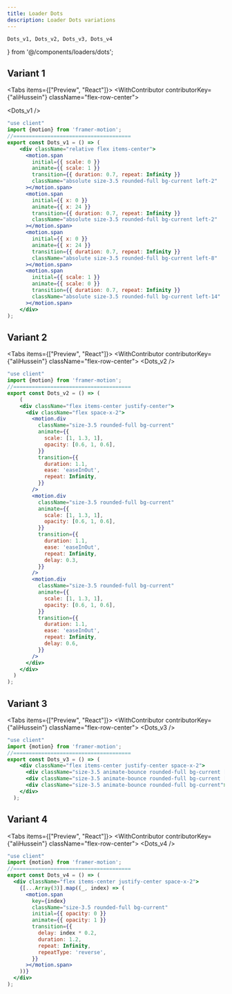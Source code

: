 ```yaml
---
title: Loader Dots
description: Loader Dots variations
---
```



    Dots_v1, Dots_v2, Dots_v3, Dots_v4
} from '@/components/loaders/dots';


## Variant 1
<Tabs items={["Preview", "React"]}>
  <Tab value="Preview">
  <WithContributor contributorKey={"aliHussein"} className="flex-row-center">
    <div className="mr-20">
      <Dots_v1 />
    </div>
  </WithContributor>
  </Tab>
  <Tab value="React">

```jsx
"use client"
import {motion} from 'framer-motion';
//======================================
export const Dots_v1 = () => (
    <div className="relative flex items-center">
      <motion.span
        initial={{ scale: 0 }}
        animate={{ scale: 1 }}
        transition={{ duration: 0.7, repeat: Infinity }}
        className="absolute size-3.5 rounded-full bg-current left-2"
      ></motion.span>
      <motion.span
        initial={{ x: 0 }}
        animate={{ x: 24 }}
        transition={{ duration: 0.7, repeat: Infinity }}
        className="absolute size-3.5 rounded-full bg-current left-2"
      ></motion.span>
      <motion.span
        initial={{ x: 0 }}
        animate={{ x: 24 }}
        transition={{ duration: 0.7, repeat: Infinity }}
        className="absolute size-3.5 rounded-full bg-current left-8"
      ></motion.span>
      <motion.span
        initial={{ scale: 1 }}
        animate={{ scale: 0 }}
        transition={{ duration: 0.7, repeat: Infinity }}
        className="absolute size-3.5 rounded-full bg-current left-14"
      ></motion.span>
    </div>
);
```

</Tab>
</Tabs>

## Variant 2
<Tabs items={["Preview", "React"]}>
  <Tab value="Preview">
  <WithContributor contributorKey={"aliHussein"} className="flex-row-center">
    <Dots_v2 />
  </WithContributor>
  </Tab>
  <Tab value="React">

```jsx
"use client"
import {motion} from 'framer-motion';
//======================================
export const Dots_v2 = () => (
    (
    <div className="flex items-center justify-center">
      <div className="flex space-x-2">
        <motion.div
          className="size-3.5 rounded-full bg-current"
          animate={{
            scale: [1, 1.3, 1],
            opacity: [0.6, 1, 0.6],
          }}
          transition={{
            duration: 1.1,
            ease: 'easeInOut',
            repeat: Infinity,
          }}
        />
        <motion.div
          className="size-3.5 rounded-full bg-current"
          animate={{
            scale: [1, 1.3, 1],
            opacity: [0.6, 1, 0.6],
          }}
          transition={{
            duration: 1.1,
            ease: 'easeInOut',
            repeat: Infinity,
            delay: 0.3,
          }}
        />
        <motion.div
          className="size-3.5 rounded-full bg-current"
          animate={{
            scale: [1, 1.3, 1],
            opacity: [0.6, 1, 0.6],
          }}
          transition={{
            duration: 1.1,
            ease: 'easeInOut',
            repeat: Infinity,
            delay: 0.6,
          }}
        />
      </div>
    </div>
  )
);
```

</Tab>
</Tabs>

## Variant 3
<Tabs items={["Preview", "React"]}>
  <Tab value="Preview">
  <WithContributor contributorKey={"aliHussein"} className="flex-row-center">
    <Dots_v3 />
  </WithContributor>
  </Tab>
  <Tab value="React">

```jsx
"use client"
import {motion} from 'framer-motion';
//======================================
export const Dots_v3 = () => (
    <div className="flex items-center justify-center space-x-2">
      <div className="size-3.5 animate-bounce rounded-full bg-current [animation-delay:-0.3s]"></div>
      <div className="size-3.5 animate-bounce rounded-full bg-current [animation-delay:-0.13s]"></div>
      <div className="size-3.5 animate-bounce rounded-full bg-current"></div>
    </div>
  );
```

</Tab>
</Tabs>

## Variant 4

<Tabs items={["Preview", "React"]}>
  <Tab value="Preview">
  <WithContributor contributorKey={"aliHussein"} className="flex-row-center">
    <Dots_v4 />
  </WithContributor>
  </Tab>
  <Tab value="React">

```jsx
"use client"
import {motion} from 'framer-motion';
//======================================
export const Dots_v4 = () => (
  <div className="flex items-center justify-center space-x-2">
    {[...Array(3)].map((_, index) => (
      <motion.span
        key={index}
        className="size-3.5 rounded-full bg-current"
        initial={{ opacity: 0 }}
        animate={{ opacity: 1 }}
        transition={{
          delay: index * 0.2,
          duration: 1.2,
          repeat: Infinity,
          repeatType: 'reverse',
        }}
      ></motion.span>
    ))}
  </div>
);
```
</Tab>
</Tabs>